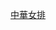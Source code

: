 {{Navbox
|bodyclass=hlist
| name  = 2010年第十六屆中國廣州亞運中華女子排球代表隊
| title = [[2010年亞洲運動會排球比賽|<span style="color:white;">2010年第十六屆中國廣州亞運</span>]][[中華台北女子排球代表隊|<span style="color:white;">中華女子排球代表隊</span>]]
| titlestyle = background:navy; color:red;
| groupstyle = background:navy; color:#FFFFFF;
|group1=總教練
|list1= 
*[[坂口憲政]]
|group2=教練
|list2= 
*[[林婉婷]]
* [[林明輝]]
|group3= 選手
|list3= 
*1 [[鄧衍敏]] （[[TOP GIRL女子排球隊|TOP GIRL]]）
* 2 [[蔡盈鳳]] （[[台灣電力公司女子排球隊|台電]]）
* 3 [[陳菀婷]] （[[TOP GIRL女子排球隊|TOP GIRL]]）
* 4 [[廖琬如]] （[[TOP GIRL女子排球隊|TOP GIRL]]）
* 5 [[吳可柔]] （[[台灣電力公司女子排球隊|台電]]）
* 6 [[顔佩玲]] （[[台灣電力公司女子排球隊|台電]]）
* 7 [[謝怡婷]] （[[台灣電力公司女子排球隊|台電]]）
* 9 [[黃思绮]] （[[TOP GIRL女子排球隊|TOP GIRL]]）
* 10 [[吳淑芬]] （[[台灣電力公司女子排球隊|台電]]）
* 11 [[楊雅筑]] （[[TOP GIRL女子排球隊|TOP GIRL]]）
* 12 [[楊夢樺]] （[[Conti女子排球隊|Conti]]）
* 13 [[溫憶慈]] （[[台灣電力公司女子排球隊|台電]]）
}}
<noinclude>
[[Category:亞洲運動會中華台北代表隊導航模板|中華女排]]
</noinclude>